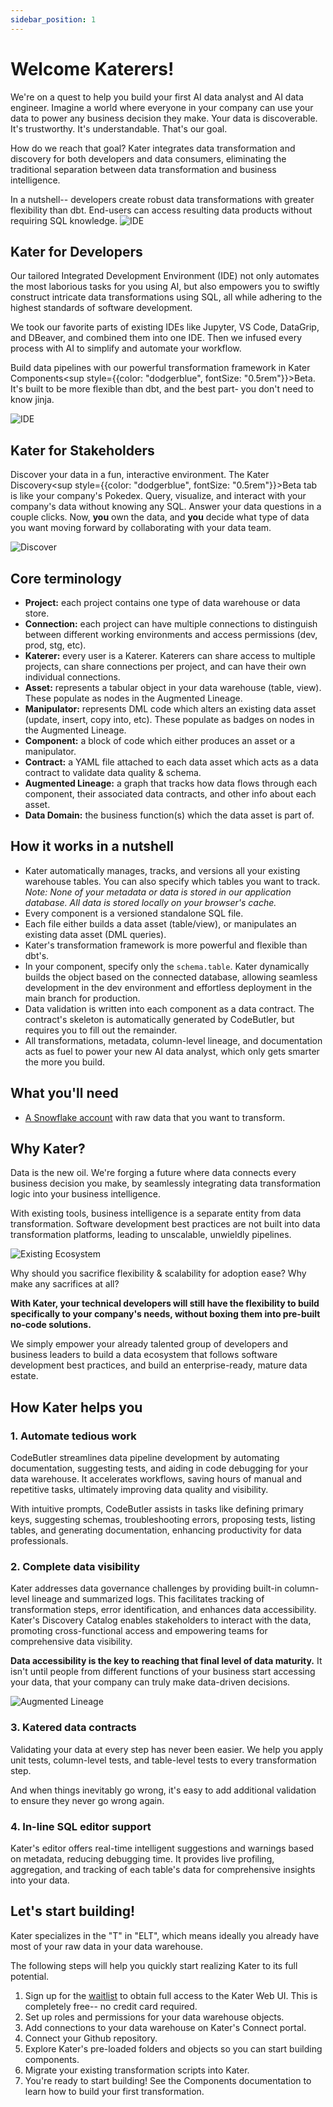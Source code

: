 ```yaml
---
sidebar_position: 1
---
```


# Welcome Katerers!

We're on a quest to help you build your first AI data analyst and AI data engineer. Imagine a world where everyone in your company can use your data to power any business decision they make. Your data is discoverable. It's trustworthy. It's understandable. That's our goal. 

How do we reach that goal? Kater integrates data transformation and discovery for both developers and data consumers, eliminating the traditional separation between data transformation and business intelligence.

In a nutshell-- developers create robust data transformations with greater flexibility than dbt. End-users can access resulting data products without requiring SQL knowledge.
![IDE](../static/img/What_IS_KATER_1.png)

## <FontAwesomeIcon icon="fa-sharp fa-toolbox" /> Kater for Developers
Our tailored Integrated Development Environment (IDE) not only automates the most laborious tasks for you using AI, but also empowers you to swiftly construct intricate data transformations using SQL, all while adhering to the highest standards of software development. 

We took our favorite parts of existing IDEs like Jupyter, VS Code, DataGrip, and DBeaver, and combined them into one IDE. Then we infused every process with AI to simplify and automate your workflow.

Build data pipelines with our powerful transformation framework in Kater Components<sup style={{color: "dodgerblue", fontSize: "0.5rem"}}>Beta</sup>. It's built to be more flexible than dbt, and the best part- you don't need to know jinja. 

![IDE](../static/img/IDE_kater.png)


## <FontAwesomeIcon icon="fa-solid fa-users-viewfinder" /> Kater for Stakeholders

Discover your data in a fun, interactive environment. The Kater Discovery<sup style={{color: "dodgerblue", fontSize: "0.5rem"}}>Beta</sup> tab is like your company's Pokedex. Query, visualize, and interact with your company's data without knowing any SQL. Answer your data questions in a couple clicks. Now, **you** own the data, and **you** decide what type of data you want moving forward by collaborating with your data team. 

![Discover](../static/img/Discover.png)

## <FontAwesomeIcon icon="fa-solid fa-list-check" /> Core terminology

* **Project:** each project contains one type of data warehouse or data store.
* **Connection:** each project can have multiple connections to distinguish between different working environments and access permissions (dev, prod, stg, etc).
* **Katerer:** every user is a Katerer. Katerers can share access to multiple projects, can share connections per project, and can have their own individual connections.
* **Asset:** represents a tabular object in your data warehouse (table, view). These populate as nodes in the Augmented Lineage.
* **Manipulator:** represents DML code which alters an existing data asset (update, insert, copy into, etc). These populate as badges on nodes in the Augmented Lineage.
* **Component:** a block of code which either produces an asset or a manipulator.
* **Contract:** a YAML file attached to each data asset which acts as a data contract to validate data quality & schema.
* **Augmented Lineage:** a graph that tracks how data flows through each component, their associated data contracts, and other info about each asset.
* **Data Domain:** the business function(s) which the data asset is part of.


## <FontAwesomeIcon icon="fa-solid fa-plug-circle-check" /> How it works in a nutshell
* Kater automatically manages, tracks, and versions all your existing warehouse tables. You can also specify which tables you want to track. *Note: None of your metadata or data is stored in our application database. All data is stored locally on your browser's cache.*
* Every component is a versioned standalone SQL file.
* Each file either builds a data asset (table/view), or manipulates an existing data asset (DML queries).
* Kater's transformation framework is more powerful and flexible than dbt's.
* In your component, specify only the `schema.table`. Kater dynamically builds the object based on the connected database, allowing seamless development in the dev environment and effortless deployment in the main branch for production.
* Data validation is written into each component as a data contract. The contract's skeleton is automatically generated by CodeButler, but requires you to fill out the remainder.
* All transformations, metadata, column-level lineage, and documentation acts as fuel to power your new AI data analyst, which only gets smarter the more you build. 

## <FontAwesomeIcon icon="fa-solid fa-seedling" /> What you'll need

- [A Snowflake account](https://signup.snowflake.com/?utm_source=google&utm_medium=paidsearch&utm_campaign=na-us-en-brand-cloud-phrase&utm_content=go-rsa-evg-ss-free-trial&utm_term=c-g-snowflake%20computing-p&_bt=586482091419&_bk=snowflake%20computing&_bm=p&_bn=g&_bg=136172942788&gclsrc=aw.ds&gad_source=1&gclid=Cj0KCQiAyKurBhD5ARIsALamXaF5PvuBn1ChhOFeSQhSNqINhxl-FmEYhllOuQUSScowNM-FToBsVbcaArmPEALw_wcB) with raw data that you want to transform.

## <FontAwesomeIcon icon="fa-solid fa-bell-concierge" /> Why Kater?
Data is the new oil. We're forging a future where data connects every business decision you make, by seamlessly integrating data transformation logic into your business intelligence. 

With existing tools, business intelligence is a separate entity from data transformation. Software development best practices are not built into data transformation platforms, leading to unscalable, unwieldly pipelines. 

![Existing Ecosystem](../static/img/Existing_Ecosystem.png)

Why should you sacrifice flexibility & scalability for adoption ease? Why make any sacrifices at all?

**With Kater, your technical developers will still have the flexibility to build specifically to your company's needs, without boxing them into pre-built no-code solutions.**

We simply empower your already talented group of developers and business leaders to build a data ecosystem that follows software development best practices, and build an enterprise-ready, mature data estate.

## <FontAwesomeIcon icon="fa-solid fa-handshake-angle" /> How Kater helps you
### 1. Automate tedious work
CodeButler streamlines data pipeline development by automating documentation, suggesting tests, and aiding in code debugging for your data warehouse. It accelerates workflows, saving hours of manual and repetitive tasks, ultimately improving data quality and visibility. 

With intuitive prompts, CodeButler assists in tasks like defining primary keys, suggesting schemas, troubleshooting errors, proposing tests, listing tables, and generating documentation, enhancing productivity for data professionals.

### 2. Complete data visibility 
Kater addresses data governance challenges by providing built-in column-level lineage and summarized logs. This facilitates tracking of transformation steps, error identification, and enhances data accessibility. Kater's Discovery Catalog enables stakeholders to interact with the data, promoting cross-functional access and empowering teams for comprehensive data visibility.

**Data accessibility is the key to reaching that final level of data maturity.** It isn't until people from different functions of your business start accessing your data, that your company can truly make data-driven decisions.

![Augmented Lineage](../static/img/AugmentedLineage.png)


### 3. Katered data contracts 
Validating your data at every step has never been easier. We help you apply unit tests, column-level tests, and table-level tests to every transformation step. 

And when things inevitably go wrong, it's easy to add additional validation to ensure they never go wrong again.

### 4. In-line SQL editor support
Kater's editor offers real-time intelligent suggestions and warnings based on metadata, reducing debugging time. It provides live profiling, aggregation, and tracking of each table's data for comprehensive insights into your data.

## <FontAwesomeIcon icon="fa-solid fa-trowel-bricks" /> Let's start building!

Kater specializes in the "T" in "ELT", which means ideally you already have most of your raw data in your data warehouse. 

The following steps will help you quickly start realizing Kater to its full potential. 

1. Sign up for the [waitlist](https://www.kater.ai/waitlist) to obtain full access to the Kater Web UI. This is completely free-- no credit card required.
2. Set up roles and permissions for your data warehouse objects.
3. Add connections to your data warehouse on Kater's Connect portal.
4. Connect your Github repository.
5. Explore Kater's pre-loaded folders and objects so you can start building components.
6. Migrate your existing transformation scripts into Kater. 
7. You're ready to start building! See the Components documentation to learn how to build your first transformation.
